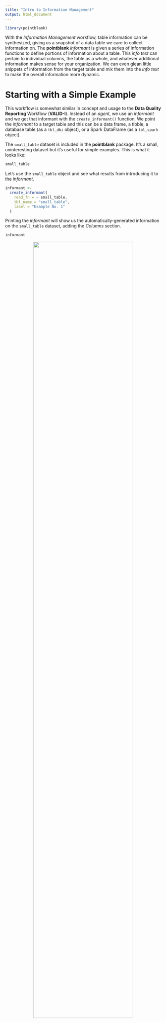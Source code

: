 ```yaml
---
title: "Intro to Information Management"
output: html_document
---
```


```r
library(pointblank)
```

With the *Information Management* workflow, table information can be synthesized, giving us a snapshot of a data table we care to collect information on. The **pointblank** *informant* is given a series of information functions to define portions of information about a table. This *info text* can pertain to individual columns, the table as a whole, and whatever additional information makes sense for your organization. We can even glean little snippets of information from the target table and mix them into the *info text* to make the overall information more dynamic.

# Starting with a Simple Example

This workflow is somewhat similar in concept and usage to the **Data Quality Reporting** Workflow (**VALID-I**). Instead of an *agent*, we use an *informant* and we get that informant with the `create_informant()` function. We point the *informant* to a target table and this can be a data frame, a tibble, a database table (as a `tbl_dbi` object), or a Spark DataFrame (as a `tbl_spark` object).

The `small_table` dataset is included in the **pointblank** package. It's a small, uninteresting dataset but it's useful for simple examples. This is what it looks like:

```r
small_table
```

Let's use the `small_table` object and see what results from introducing it to the *informant*.

```r
informant <- 
  create_informant(
    read_fn = ~ small_table,
    tbl_name = "small_table",
    label = "Example No. 1"
  )
```

Printing the *informant* will show us the automatically-generated information on the `small_table` dataset, adding the *Columns* section.

```r
informant
```

<div style="text-align: center;"><img src="https://silly-jackson-b3dec8.netlify.app/informant_report_1.png" width=80%></div>
<br>

Alternatively we can get the same report with `get_informant_report()` and have access to additional output options, like producing a narrower version of the output.

```r
get_informant_report(informant, size = "small")
```

<div style="text-align: center;"><img src="https://silly-jackson-b3dec8.netlify.app/informant_report_2.png" width=50%></div>
<br>

Either way, what we get in the initial reporting is very basic. What should be done next is to add information with the following set of `info_*()` functions:

- `info_tabular()`: Add information that focuses on aspects of the data table as a whole
- `info_columns()`: Add information that focuses on aspects of a data table's columns
- `info_section()`: Add information that focuses on some key aspect of the data table

Let's try adding some information with each of these functions and then look at the resulting report.

```r
informant <-
  create_informant(
    read_fn = ~ small_table,
    tbl_name = "small_table",
    label = "Example No. 2"
  ) %>%
  info_tabular(
    description = "This table is included in the **pointblank** pkg."
  ) %>%
  info_columns(
    columns = "date_time",
    info = "This column is full of timestamps."
  ) %>%
  info_section(
    section_name = "further information", 
    `examples and documentation` = "Examples for how to use the `info_*()` functions
    (and many more) are available at the 
    [**pointblank** site](https://rich-iannone.github.io/pointblank/)."
  )

informant
```

<div style="text-align: center;"><img src="https://silly-jackson-b3dec8.netlify.app/informant_report_3.png" width=80%></div>
<br>

As can be seen, the report is a bit more filled out with information. The **TABLE** and **COLUMNS** sections are in their prescribed order and the new section we named **FURTHER INFORMATION** follows those (and it has one subsection called **EXAMPLES and DOCUMENTATION**). Let's explore how each of the three different `info_*()` functions work.

# The **TABLE** Section and `info_tabular()`

The `info_tabular()` function adds information to the **TABLE** section. We use named arguments to define subsection names and their content. In the previous example `info_tabular(description = "This table is included in the **pointblank** pkg.")` was used to make the **DESCRIPTION** subsection (all section titles are automatically capitalized), and the *info text* is the Markdown text `"This table is included in the **pointblank** pkg."`. We can define as many subsections to the **TABLE** section as we need, either in the same `info_tabular()` call or across multiple calls. If we want to use more complicated subsection names than a single word, then we can enclose that text in back ticks. For example, why not put some emoji in your subsection name?

```r
informant %>% 
  info_tabular(`🔄 updates` = "This table is not regularly updated.")
```

<div style="text-align: center;"><img src="https://silly-jackson-b3dec8.netlify.app/informant_report_4.png" width=80%></div>
<p align="center">This is an excerpt of the complete report, showing just the report header and the <strong>TABLE</strong> section.</p>
<br>

The **TABLE** section is a great place to put all the information about the table that needs to be front and center. Examples of some useful topics for this section might include:

- a high-level summary of the table, stating its purpose and importance
- what each row of the table represents
- the main users of the table within an organization
- description of how the table is generated
- information on the frequency of updates

# The **COLUMNS** Section and `info_columns()`

The section that follows the **TABLE** section is **COLUMNS**. This section provides an opportunity to describe each table column in as much detail as necessary. Here, individual columns serve as subsections (automatically generated upon using `create_informant()`) and there can be subsections within each column as well.

The interesting thing about the information provided here via `info_columns()` is that the information is additive. We can make multiple calls of `info_columns()` and disperse common pieces of *info text* to multiple columns and append the text to any existing. Let's take a look at this in practice with the far more interesting `palmerpenguins::penguins` dataset. Here, we fill in information for each column by adapting [documentation](https://allisonhorst.github.io/palmerpenguins/reference/penguins.html) from the **palmerpenguins** package.

```r
informant_pp <- 
  create_informant(
    read_fn = ~ palmerpenguins::penguins,
    tbl_name = "penguins",
    label = "The `penguins` dataset from the **palmerpenguins** 📦."
  ) %>% 
  info_columns(
    columns = "species",
    `ℹ️` = "A factor denoting penguin species (*Adélie*, *Chinstrap*, and *Gentoo*)."
  ) %>%
  info_columns(
    columns = "island",
    `ℹ️` = "A factor denoting island in Palmer Archipelago, Antarctica
    (*Biscoe*, *Dream*, or *Torgersen*)."
  ) %>%
  info_columns(
    columns = "bill_length_mm",
    `ℹ️` = "A number denoting bill length"
  ) %>%
  info_columns(
    columns = "bill_depth_mm",
    `ℹ️` = "A number denoting bill depth"
  ) %>%
  info_columns(
    columns = "flipper_length_mm",
    `ℹ️` = "An integer denoting flipper length"
  ) %>%
  info_columns(
    columns = ends_with("mm"),
    `ℹ️` = "(in units of millimeters)."
  ) %>%
  info_columns(
    columns = "body_mass_g",
    `ℹ️` = "An integer denoting body mass (grams)."
  ) %>%
  info_columns(
    columns = "sex",
    `ℹ️` = "A factor denoting penguin sex (`\"female\"`, `\"male\"`)."
  ) %>%
  info_columns(
    columns = "year",
    `ℹ️` = "The study year (e.g., `2007`, `2008`, `2009`)."
  )

informant_pp
```

<div style="text-align: center;"><img src="https://silly-jackson-b3dec8.netlify.app/informant_report_5.png" width=80%></div>
<br>

We are able to provide subsections with the name `ℹ️` and, furthermore, use **tidyselect** functions like `ends_with()` to append *info text* to a common subsection that exists across multiple columns. This was useful for stating the units which were common across three columns: `bill_length_mm`, `bill_depth_mm`, and `flipper_length_mm`. The following **tidyselect** functions are available in **pointblank** to make this process easier:

- `starts_with()`: Match columns that start with a prefix.
- `ends_with()`: Match columns that end with a suffix.
- `contains()`: Match columns that contain a literal string.
- `matches()`: Perform matching with a regular expression.
- `everything()`: Select all columns.

# Extra Sections and `info_section()`

For all that information that we can't or don't want to put in the **TABLE** or **COLUMNS** sections, we can place it extra sections (and their subsections) with the `info_section()` function. These sections go below the aforementioned sections in the order of creation. Let's put together some extra sections that further describe the `palmerpenguins::penguins` dataset.

```r
informant_pp <- 
  informant_pp %>%
  info_section(
    section_name = "source",
    "References" = c(
"- Adélie penguins: Palmer Station Antarctica LTER and K. Gorman. 2020. Structural 
size measurements and isotopic signatures of foraging among adult male and female 
Adélie penguins (Pygoscelis adeliae) nesting along the Palmer Archipelago near
Palmer Station, 2007-2009 ver 5. Environmental Data Initiative
<https://doi.org/10.6073/pasta/98b16d7d563f265cb52372c8ca99e60f>",

"- Gentoo penguins: Palmer Station Antarctica LTER and K. Gorman. 2020. Structural
size measurements and isotopic signatures of foraging among adult male and female
Gentoo penguin (Pygoscelis papua) nesting along the Palmer Archipelago near Palmer
Station, 2007-2009 ver 5. Environmental Data Initiative
<https://doi.org/10.6073/pasta/7fca67fb28d56ee2ffa3d9370ebda689>",

"- Chinstrap penguins: Palmer Station Antarctica LTER and K. Gorman. 2020.
Structural size measurements and isotopic signatures of foraging among adult male
and female Chinstrap penguin (Pygoscelis antarcticus) nesting along the Palmer
Archipelago near Palmer Station, 2007-2009 ver 6. Environmental Data Initiative
<https://doi.org/10.6073/pasta/c14dfcfada8ea13a17536e73eb6fbe9e>
"
    ),
    "Note" = "
Originally published in: Gorman KB, Williams TD, Fraser WR (2014) Ecological Sexual
Dimorphism and Environmental Variability within a Community of Antarctic Penguins
(Genus Pygoscelis). PLoS ONE 9(3): e90081. doi:10.1371/journal.pone.0090081
"
)

informant_pp
```

<div style="text-align: center;"><img src="https://silly-jackson-b3dec8.netlify.app/informant_report_6.png" width=80%></div>
<p align="center">This is an excerpt of the complete report, showing just the <strong>SOURCE</strong> section and the footer.</p>
<br>

What other types of information go well in these separate sections? Some ideas are:

- any info related to the source of the data table (e.g., references, background, etc.)
- definitions/explanations of terms used above
- persons responsible for the data table, perhaps with contact information
- further details on how the table is produced
- any important issues with the table and notes on upcoming changes
- links to other information artifacts that pertain to the table
- information to do with the report itself (how meta!); this might include things like the update history, persons responsible, instructions on how to contribute, etc.

Really, the sky is the limit here! We can incorporate a great deal of useful information here and use this process to generate reports on all of the important tables within an organization. But there's more that can be done, and to learn about that you have to go on the the next phase (the [*Advanced Information Management*](../articles/INFO-2.html) article). You'll want to go all the way now: total transformation. Do you think you're ready? The aforelinked article will show you how.
